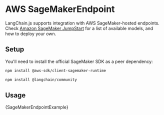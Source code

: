 # AWS SageMakerEndpoint

LangChain.js supports integration with AWS SageMaker-hosted endpoints. Check [Amazon SageMaker JumpStart](https://aws.amazon.com/sagemaker/jumpstart/) for a list of available models, and how to deploy your own.

## Setup

You'll need to install the official SageMaker SDK as a peer dependency:

```bash npm2yarn
npm install @aws-sdk/client-sagemaker-runtime
```


<IntegrationInstallTooltip></IntegrationInstallTooltip>

```bash npm2yarn
npm install @langchain/community
```

## Usage


<CodeBlock language="typescript">{SageMakerEndpointExample}</CodeBlock>
